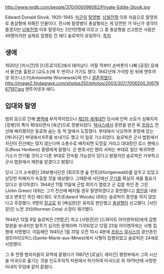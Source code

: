 http://www.nndb.com/people/370/000096082/Private-Eddie-Slovik.jpg

Edward Donald Slovik. 1920-1945. [[미군]]의 [[탈영]]병. [[남북전쟁]] 이후 처음으로 탈영죄로 총살형에 처해진 인물이다. 전시에 탈영병이 총살형되는 게 당연한 거 아닌가 생각이 들겠지만 [[남북전쟁]] 이후 탈영자는 2만1천명에 이르고 그 중 총살형을 선고받은 사람은 49명이지만 실제로 집행된 건 에디 슬로빅이 유일하다.
[[목차]]
== 생애 ==
1920년 [미시간]의 [디트로이트]에서 태어났다. 어릴 적부터 손버릇이 나빠 [공장] 등에서 물건을 훔쳤고 [교도소]에 두 번이나 가기도 했다. 1942년에 가석방 된 뒤에 앤투어넷 위즈니스키(Antoinette Wisniewski)와 만나 [[결혼]]하였다.
http://image2.findagrave.com/photos250/photos/2003/307/7006200_1067967197.jpg
앤투어넷과 에디.
== 입대와 탈영 ==
범죄 등으로 인해 [[병역]]에 부적격이었으나 [[제2차 세계대전]] 당시에 인력 소모가 심해지자 [징병]의 폭이 확대되면서 [육군]으로 징병되었다. [[텍사스]]에서 훈련을 받은 뒤 [[프랑스]] 전선에 배치됐지만 동료와 숨는 등 적 앞에서 도망쳤다. 부대에서 낙오하여 후방에 있는 [캐나다군] 부대에서 6주를 보내기도 했고 이 일로 기소되었다. 슬로빅은 군사 법원에서 자신이 전선에는 맞지 않는다며 소총수로 배치되면 도망갈 거라고 대대장인 로스 헨베스트(Ross Henbest) 중령에게 말했다. 군 변호사인 헨리 서머는 부대로 일단 복귀하면 기소가 연기될 것이고 다른 부대로 전속될 가능성이 있다고 밝혔지만 슬로빅은 거부하고 군사 법원에서 재판을 받겠다고 밝혔다.

당시 그가 소속됐던 28보병사단은 [휘르트겐 숲 전투](Hürtgenwald)를 앞두고 있었고 상당한 피해자가 속출할 것을 예상했다. 그때문에 사단에선 [[군기]]를 확실히 세울 필요가 있다고 생각하였다. 1944년 11월 11일에 군법 회의가 열렸고 군 검찰 측인 존 그린(John Green) 대위는 그가 전선에 배치될 경우 탈영하겠다고 증언했다고 [[증인]]을 내보냈고 변호인 측인 에드워드 우즈(Edward Woods) 대위는 슬로빅이 증언을 하지 않았다고 주장했다. 9명의 [[장교]]로 된 [배심원]은 유죄로 판단했고 [[총살형]]이 선고됐다. [사단장]인 노먼 코타(Norman Cota) 소장이 재가했다.

1944년 12월 9일 슬로빅은 [연합군] 최고 [사령관]인 [드와이트 아이젠하워]에게 감형 청원을 보내지만 탈주가 심각한 문제라며 기각되었고 12월 23일 아이젠하워는 사형 집행에 서명했다. 이듬해인 1945년 1월 31일 오전 10시 4분에 [[프랑스]] [[알사스]]의 광산촌인 생트마리오미느(Sainte-Marie-aux-Mines)에서 사형이 집행되었고 슬로빅은 24세로 사망했다.

그 후 전쟁 범죄자들의 묘역에 묻혔다가 1987년 [로널드 레이건] 행정부에서 그의 시신을 미국으로 옮기는 것을 인도주의적 차원에서 허가하여 미국으로 와 1979년에 사망한 아내의 무덤에 같이 묻혔다.
